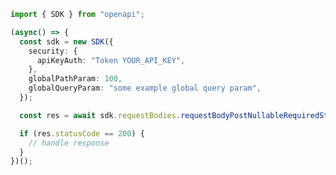 ```typescript showLineNumbers copy filename="Request Body Post Nullable Required String Body usage example"
import { SDK } from "openapi";

(async() => {
  const sdk = new SDK({
    security: {
      apiKeyAuth: "Token YOUR_API_KEY",
    },
    globalPathParam: 100,
    globalQueryParam: "some example global query param",
  });

  const res = await sdk.requestBodies.requestBodyPostNullableRequiredStringBody("ban");

  if (res.statusCode == 200) {
    // handle response
  }
})();
```
